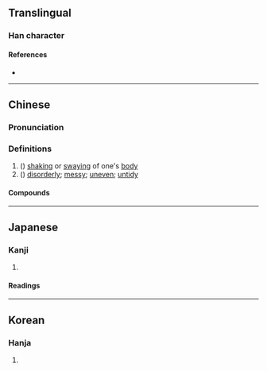 {{character info/new}}
==Translingual==

===Han character===
{{Han char|rn=9|rad=人|as=12|sn=14|four=27282|canj=OTCO,XOTCO|ids=⿰亻欺}}

====References====
* {{Han ref|kx=0116.260|dkj=01101|dj=0248.040|hdz=10217.060|uh=50DB|ud=20699|bh=E0F5|bd=57589}}

----

==Chinese==
{{zh-forms}}

===Pronunciation===
{{zh-pron
|m=qī
|m-s=
|dg=
|c=hei1
|c-t=
|g=
|h=pfs=
|j=
|md=
|mn=
|mn-t=
|w=
|x=
|mc=y
|oc=y
|cat=a,v
}}

===Definitions===
{{zh-hanzi}}

# ({{zh-only|僛僛}}) [[shaking]] or [[sway]]ing of one's [[body]]
# ({{zh-only|僛僛}}) [[disorderly]]; [[messy]]; [[uneven]]; [[untidy]]

====Compounds====
{{zh-der|僛僛}}

----

==Japanese==

===Kanji===
{{ja-kanji|grade=|rs=人12}}

# {{rfdef|ja|sort=人12}}

====Readings====
{{ja-readings
|goon=き
|kanon=き
}}

----

==Korean==

===Hanja===
{{ko-hanja|hangeul=기|rv=gi|mr=ki}}

# {{rfdef|ko|sort=人12}}
